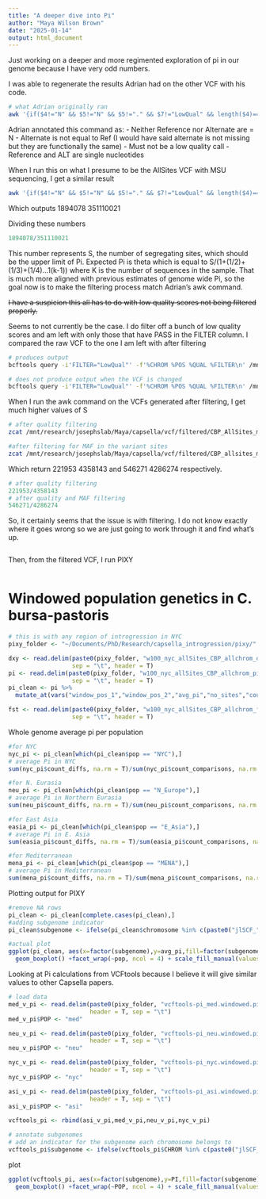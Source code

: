 ```yaml
---
title: "A deeper dive into Pi"
author: "Maya Wilson Brown"
date: "2025-01-14"
output: html_document
---
```


Just working on a deeper and more regimented exploration of pi in our genome because I have very odd numbers.

I was able to regenerate the results Adrian had on the other VCF with his code.
```bash
# what Adrian originally ran
awk '{if($4!="N" && $5!="N" && $5!="." && $7!="LowQual" && length($4)==1 && length($5)==1 && substr($1,1,5)=="jlSCF" && $6>1000 && $6<16000){split($8,A,";");split(A[2],B,"=");if(B[2]>0.05 && B[2]<0.95){N++}};M++} END{print N "\t" M} ' /mnt/research/josephslab/Adrian/CBP_NYC_JLv4/CBP_JLv4_v_CBP.merged.v.all.vcf
```

Adrian annotated this command as:
- Neither Reference nor Alternate are = N
- Alternate is not equal to Ref (I would have said alternate is not missing but they are functionally the same)
- Must not be a low quality call
- Reference and ALT are single nucleotides

When I run this on what I presume to be the AllSites VCF with MSU sequencing, I get a similar result
```bash
awk '{if($4!="N" && $5!="N" && $5!="." && $7!="LowQual" && length($4)==1 && length($5)==1 && substr($1,1,5)=="jlSCF" && $6>1000 && $6<16000){split($8,A,";");split(A[2],B,"=");if(B[2]>0.05 && B[2]<0.95){N++}};M++} END{print N "\t" M} ' /mnt/research/josephslab/Adrian/CBP_NYC_JLv4/CBP_JLv4_v_CBP.msu.merged.v.all.vcf
```
Which outputs 1894078	351110021

Dividing these numbers
```r
1894078/351110021
```

This number represents S, the number of segregating sites, which should be the upper limit of Pi. Expected Pi is theta which is equal to S/(1+(1/2)+(1/3)+(1/4)...1(k-1)) where K is the number of sequences in the sample.
That is much more aligned with previous estimates of genome wide Pi, so the goal now is to make the filtering process match Adrian's awk command.

~~I have a suspicion this all has to do with low quality scores not being filtered properly.~~

Seems to not currently be the case. I do filter off a bunch of low quality scores and am left with only those that have PASS in the FILTER column. I compared the raw VCF to the one I am left with after filtering
```bash
# produces output
bcftools query -i'FILTER="LowQual"' -f'%CHROM %POS %QUAL %FILTER\n' /mnt/research/josephslab/Adrian/CBP_NYC_JLv4/CBP_JLv4_v_CBP.msu.merged.v.all.vcf | head

# does not produce output when the VCF is changed
bcftools query -i'FILTER="LowQual"' -f'%CHROM %POS %QUAL %FILTER\n' /mnt/research/josephslab//Maya/capsella/vcf/filtered/CBP_AllSites_msu_qual_filtered.vcf.gz | head
```

When I run the awk command on the VCFs generated after filtering, I get much higher values of S
```bash
# after quality filtering
zcat /mnt/research/josephslab/Maya/capsella/vcf/filtered/CBP_AllSites_msu_qual_filtered.vcf.gz | awk '{if($4!="N" && $5!="N" && $5!="." && $7!="LowQual" && length($4)==1 && length($5)==1 && substr($1,1,5)=="jlSCF" && $6>1000 && $6<16000){split($8,A,";");split(A[2],B,"=");if(B[2]>0.05 && B[2]<0.95){N++}};M++} END{print N "\t" M}'

#after filtering for MAF in the variant sites
zcat /mnt/research/josephslab/Maya/capsella/vcf/filtered/CBP_allsites_msu_maf.vcf.gz | awk '{if($4!="N" && $5!="N" && $5!="." && $7!="LowQual" && length($4)==1 && length($5)==1 && substr($1,1,5)=="jlSCF" && $6>1000 && $6<16000){split($8,A,";");split(A[2],B,"=");if(B[2]>0.05 && B[2]<0.95){N++}};M++} END{print N "\t" M}'
```

Which return 221953	4358143 and 546271	4286274 respectively.
```r
# after quality filtering
221953/4358143
# after quality and MAF filtering
546271/4286274
```

So, it certainly seems that the issue is with filtering. I do not know exactly where it goes wrong so we are just going to work through it and find what's up.

```bash

```


Then, from the filtered VCF, I run PIXY
```bash

```

# Windowed population genetics in C. bursa-pastoris
```r
# this is with any region of introgression in NYC
pixy_folder <- "~/Documents/PhD/Research/capsella_introgression/pixy/"

dxy <- read.delim(paste0(pixy_folder, "w100_nyc_allSites_CBP_allchrom_dxy.txt"),
                  sep = "\t", header = T)
pi <- read.delim(paste0(pixy_folder, "w100_nyc_allSites_CBP_allchrom_pi.txt"),
                  sep = "\t", header = T)
pi_clean <- pi %>%
  mutate_at(vars("window_pos_1","window_pos_2","avg_pi","no_sites","count_diffs", "count_comparisons","count_missing"), as.numeric)

fst <- read.delim(paste0(pixy_folder, "w100_nyc_allSites_CBP_allchrom_fst.txt"),
                  sep = "\t", header = T)
```

Whole genome average pi per population
```r
#for NYC
nyc_pi <- pi_clean[which(pi_clean$pop == "NYC"),]
# average Pi in NYC
sum(nyc_pi$count_diffs, na.rm = T)/sum(nyc_pi$count_comparisons, na.rm = T)
```

```r
#for N. Eurasia
neu_pi <- pi_clean[which(pi_clean$pop == "N_Europe"),]
# average Pi in Northern Eurasia
sum(neu_pi$count_diffs, na.rm = T)/sum(neu_pi$count_comparisons, na.rm = T)
```
```r
#for East Asia
easia_pi <- pi_clean[which(pi_clean$pop == "E_Asia"),]
# average Pi in E. Asia
sum(easia_pi$count_diffs, na.rm = T)/sum(easia_pi$count_comparisons, na.rm = T)
```

```r
#for Mediterranean
mena_pi <- pi_clean[which(pi_clean$pop == "MENA"),]
# average Pi in Mediterranean
sum(mena_pi$count_diffs, na.rm = T)/sum(mena_pi$count_comparisons, na.rm = T)
```
Plotting output for PIXY
```r
#remove NA rows
pi_clean <- pi_clean[complete.cases(pi_clean),]
#adding subgenome indicator
pi_clean$subgenome <- ifelse(pi_clean$chromosome %in% c(paste0("jlSCF_", 1:8)), "CO", "CG")
```

```r
#actual plot
ggplot(pi_clean, aes(x=factor(subgenome),y=avg_pi,fill=factor(subgenome)))+
  geom_boxplot() +facet_wrap(~pop, ncol = 4) + scale_fill_manual(values = c("CO" = "lightblue", "CG"="orange")) + theme_classic() + labs(title = "Nucleotide diversity calculated by PIXY in 100kb windows", x="Subgenome")
```

Looking at Pi calculations from VCFtools because I believe it will give similar values to other Capsella papers.
```r
# load data
med_v_pi <- read.delim(paste0(pixy_folder, "vcftools-pi_med.windowed.pi"),
                       header = T, sep = "\t")
med_v_pi$POP <- "med"

neu_v_pi <- read.delim(paste0(pixy_folder, "vcftools-pi_neu.windowed.pi"),
                       header = T, sep = "\t")
neu_v_pi$POP <- "neu"

nyc_v_pi <- read.delim(paste0(pixy_folder, "vcftools-pi_nyc.windowed.pi"),
                       header = T, sep = "\t")
nyc_v_pi$POP <- "nyc"

asi_v_pi <- read.delim(paste0(pixy_folder, "vcftools-pi_asi.windowed.pi"),
                       header = T, sep = "\t")
asi_v_pi$POP <- "asi"

vcftools_pi <- rbind(asi_v_pi,med_v_pi,neu_v_pi,nyc_v_pi)
```

```r
# annotate subgenomes
# add an indicator for the subgenome each chromosome belongs to
vcftools_pi$subgenome <- ifelse(vcftools_pi$CHROM %in% c(paste0("jlSCF_", 1:8)), "CO", "CG")
```

plot
```r
ggplot(vcftools_pi, aes(x=factor(subgenome),y=PI,fill=factor(subgenome)))+
  geom_boxplot() +facet_wrap(~POP, ncol = 4) + scale_fill_manual(values = c("CO" = "lightblue", "CG"="orange")) + theme_classic() + labs(title = "Nucleotide diversity calculated by VCFtools in 100kb windows", x="Subgenome")
```

